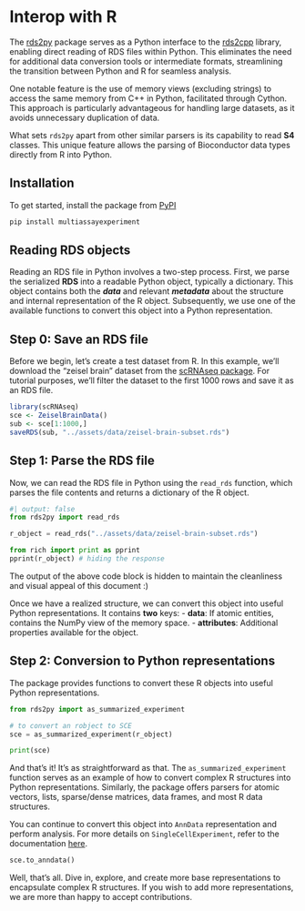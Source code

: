 # Interop with R

The [rds2py](https://github.com/BiocPy/rds2py) package serves as a Python interface to the [rds2cpp](https://github.com/LTLA/rds2cpp) library, enabling direct reading of RDS files within Python. This eliminates the need for additional data conversion tools or intermediate formats, streamlining the transition between Python and R for seamless analysis.

One notable feature is the use of memory views (excluding strings) to access the same memory from C++ in Python, facilitated through Cython. This approach is particularly advantageous for handling large datasets, as it avoids unnecessary duplication of data.

What sets `rds2py` apart from other similar parsers is its capability to read **S4** classes. This unique feature allows the parsing of Bioconductor data types directly from R into Python.

## Installation

To get started, install the package from [PyPI](https://pypi.org/project/multiassayexperiment/)

```bash
pip install multiassayexperiment
```

## Reading RDS objects

Reading an RDS file in Python involves a two-step process. First, we parse the serialized **RDS** into a readable Python object, typically a dictionary. This object contains both the ***data*** and relevant ***metadata*** about the structure and internal representation of the R object. Subsequently, we use one of the available functions to convert this object into a Python representation.

## Step 0: Save an RDS file

Before we begin, let's create a test dataset from R. In this example, we'll download the "zeisel brain" dataset from the [scRNAseq package](https://bioconductor.org/packages/release/data/experiment/html/scRNAseq.html). For tutorial purposes, we'll filter the dataset to the first 1000 rows and save it as an RDS file.

```r
library(scRNAseq)
sce <- ZeiselBrainData()
sub <- sce[1:1000,]
saveRDS(sub, "../assets/data/zeisel-brain-subset.rds")
```

## Step 1: Parse the RDS file

Now, we can read the RDS file in Python using the `read_rds` function, which parses the file contents and returns a dictionary of the R object.

```python
#| output: false
from rds2py import read_rds

r_object = read_rds("../assets/data/zeisel-brain-subset.rds")

from rich import print as pprint
pprint(r_object) # hiding the response
```

:::{.callout-note}
The output of the above code block is hidden to maintain the cleanliness and visual appeal of this document :) 
:::

Once we have a realized structure, we can convert this object into useful Python representations. It contains **two** keys:
- **data**: If atomic entities, contains the NumPy view of the memory space.
- **attributes**: Additional properties available for the object.

## Step 2: Conversion to Python representations

The package provides functions to convert these R objects into useful Python representations.

```python
from rds2py import as_summarized_experiment

# to convert an robject to SCE
sce = as_summarized_experiment(r_object)

print(sce)
```


And that's it! It's as straightforward as that. The `as_summarized_experiment` function serves as an example of how to convert complex R structures into Python representations. Similarly, the package offers parsers for atomic vectors, lists, sparse/dense matrices, data frames, and most R data structures.

You can continue to convert this object into `AnnData` representation and perform analysis. For more details on `SingleCellExperiment`, refer to the documentation [here](./experiments/singlecell_expt.qmd).

```python
sce.to_anndata()
```

Well, that's all. Dive in, explore, and create more base representations to encapsulate complex R structures. If you wish to add more representations, we are more than happy to accept contributions.

